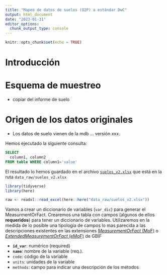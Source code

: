 ```yaml
---
title: "Mapeo de datos de suelos (O2P) a estándar DwC"
output: html_document
date: "2023-01-31"
editor_options: 
  chunk_output_type: console
---
```


```r
knitr::opts_chunk$set(echo = TRUE)
```

# Introducción


# Esquema de muestreo 

- copiar del informe de suelo 

# Origen de los datos originales

- Los datos de suelo vienen de la mdb ... versión xxx. 

Hemos ejecutado la siguiente consulta: 

```sql
SELECT 
  column1, column2 
FROM table WHERE column1='value' 
```

El resultado lo hemos guardado en el archivo [`suelos_v2.xlsx`](data_raw/suelos_v2.xlsx) que está en la ruta `data_raw/suelos_v2.xlsx` 

```r
library(tidyverse)
library(here)
```

```r
raw <- readxl::read_excel(here::here("data_raw/suelos_v2.xlsx"))
```

Vamos a crear un diccionario de variables (`var_dic`) para generar el MeasurmentOrFact. Crearemos una tabla con  campos (algunos de ellos **requeridos**) para tener un diccionario de variables. Utilizaremos en la medida de lo posible una tipología de campos lo mas parecida a las descripciones existentes en las extensiones [*MeasurementOrFact* (MoF)](https://rs.gbif.org/extension/dwc/measurements_or_facts_2022-02-02.xml) o [*ExtendedMeasurementOrFact* (eMoF)](https://rs.gbif.org/extension/obis/extended_measurement_or_fact.xml) de GBIF

- **`id_var`**: numérico (required)
- **`name`**: nombre de la variable (req.). 
- `code`: código de la variable
- `units`: unidades de la variable 
- `methods`: campo para indicar una descripción de los métodos


